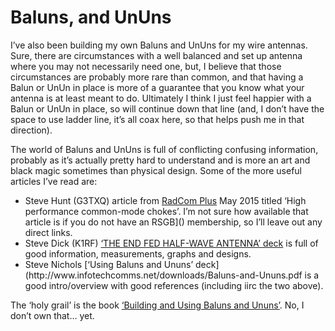 # Baluns, and UnUns {-}

I've also been building my own Baluns and UnUns for my wire antennas. Sure, there are circumstances
with a well balanced and set up antenna where you may not necessarily need one, but, I believe that
those circumstances are probably more rare than common, and that having a Balun or UnUn in place
is more of a guarantee that you know what your antenna is at least meant to do. Ultimately I think
I just feel happier with a Balun or UnUn in place, so will continue down that line (and, I don't have
the space to use ladder line, it's all coax here, so that helps push me in that direction).

The world of Baluns and UnUns is full of conflicting confusing information, probably as it's actually
pretty hard to understand and is more an art and black magic sometimes than physical design. Some of
the more useful articles I've read are:

- Steve Hunt (G3TXQ) article from [RadCom Plus](https://rsgb.org/main/publications-archives/radcom-plus/)
  May 2015 titled 'High performance common-mode chokes'. I'm not sure how available that article is
  if you do not have an RSGB]() membership, so I'll leave out any direct links.
- Steve Dick (K1RF) ['THE END FED HALF-WAVE ANTENNA' deck](http://gnarc.org/wp-content/uploads/The-End-Fed-Half-Wave-Antenna.pdf)
  is full of good information, measurements, graphs and designs.
- Steve Nichols ['Using Baluns and Ununs' deck](http://www.infotechcomms.net/downloads/Baluns-and-Ununs.pdf
  is a good intro/overview with good references (including iirc the two above).

The 'holy grail' is the book ['Building and Using Baluns and Ununs'](https://www.amazon.co.uk/Jerry-Sevick/e/B001K7XQ1M/ref=dp_byline_cont_pop_book_1). No, I don't own that... yet.
